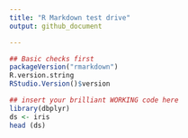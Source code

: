 ```yaml
---
title: "R Markdown test drive"
output: github_document

---
```


```r
## Basic checks first
packageVersion("rmarkdown")
R.version.string
RStudio.Version()$version
```


```r
## insert your brilliant WORKING code here
library(dbplyr)
ds <- iris
head (ds)
```